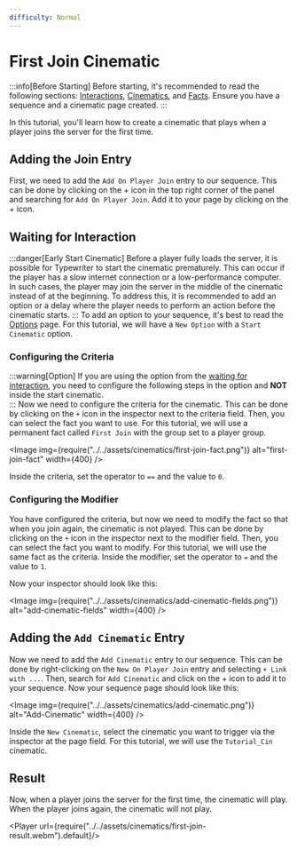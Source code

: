 ```yaml
---
difficulty: Normal
---
```



# First Join Cinematic

:::info[Before Starting]
Before starting, it's recommended to read the following sections: [Interactions](../01-interactions/index.mdx), [Cinematics](./index.mdx), and [Facts](../03-facts/index.mdx). Ensure you have a sequence and a cinematic page created.
:::

In this tutorial, you'll learn how to create a cinematic that plays when a player joins the server for the first time.

## Adding the Join Entry
First, we need to add the `Add On Player Join` entry to our sequence. This can be done by clicking on the + icon in the top right corner of the panel and searching for `Add On Player Join`. Add it to your page by clicking on the + icon.

<EntrySearch entryName='on_player_join'/>

## Waiting for Interaction
:::danger[Early Start Cinematic]
Before a player fully loads the server, it is possible for Typewriter to start the cinematic prematurely. This can occur if the player has a slow internet connection or a low-performance computer. In such cases, the player may join the server in the middle of the cinematic instead of at the beginning. To address this, it is recommended to add an option or a delay where the player needs to perform an action before the cinematic starts.
:::
To add an option to your sequence, it's best to read the [Options](../01-interactions/01-options.mdx) page. For this tutorial, we will have a `New Option` with a `Start Cinematic` option.

### Configuring the Criteria
:::warning[Option]
If you are using the option from the [waiting for interaction](#waiting-for-interaction), you need to configure the following steps in the option and **NOT** inside the start cinematic.  
:::
Now we need to configure the criteria for the cinematic. This can be done by clicking on the `+` icon in the inspector next to the criteria field. Then, you can select the fact you want to use. For this tutorial, we will use a permanent fact called `First Join` with the group set to a player group.

<Image img={require("../../assets/cinematics/first-join-fact.png")} alt="first-join-fact" width={400} />

Inside the criteria, set the operator to `==` and the value to `0`.

### Configuring the Modifier
You have configured the criteria, but now we need to modify the fact so that when you join again, the cinematic is not played. This can be done by clicking on the `+` icon in the inspector next to the modifier field. Then, you can select the fact you want to modify. For this tutorial, we will use the same fact as the criteria. Inside the modifier, set the operator to `=` and the value to `1`.

Now your inspector should look like this:

<Image img={require("../../assets/cinematics/add-cinematic-fields.png")} alt="add-cinematic-fields" width={400} />

## Adding the `Add Cinematic` Entry
Now we need to add the `Add Cinematic` entry to our sequence. This can be done by right-clicking on the `New On Player Join` entry and selecting `+ Link with ...`. Then, search for `Add Cinematic` and click on the + icon to add it to your sequence. Now your sequence page should look like this:

<Image img={require("../../assets/cinematics/add-cinematic.png")} alt="Add-Cinematic" width={400} />

Inside the `New Cinematic`, select the cinematic you want to trigger via the inspector at the page field. For this tutorial, we will use the `Tutorial_Cin` cinematic.

## Result
Now, when a player joins the server for the first time, the cinematic will play. When the player joins again, the cinematic will not play.

<Player url={require("../../assets/cinematics/first-join-result.webm").default}/>

